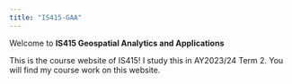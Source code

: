 ```yaml
---
title: "IS415-GAA"
---
```


Welcome to **IS415 Geospatial Analytics and Applications**

This is the course website of IS415! I study this in AY2023/24 Term 2. You will find my course work on this website.
